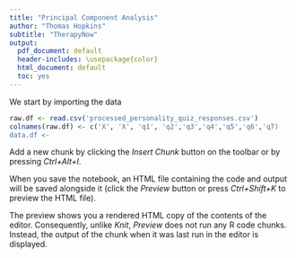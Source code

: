 ```yaml
---
title: "Principal Component Analysis"
author: "Thomas Hopkins"
subtitle: "TherapyNow"
output:
  pdf_document: default
  header-includes: \usepackage{color}
  html_document: default
  toc: yes
---
```

We start by importing the data

```r
raw.df <- read.csv('processed_personality_quiz_responses.csv')
colnames(raw.df) <- c('X', 'X', 'q1', 'q2','q3','q4','q5','q6','q7)
data.df <- 

```

Add a new chunk by clicking the *Insert Chunk* button on the toolbar or by pressing *Ctrl+Alt+I*.

When you save the notebook, an HTML file containing the code and output will be saved alongside it (click the *Preview* button or press *Ctrl+Shift+K* to preview the HTML file).

The preview shows you a rendered HTML copy of the contents of the editor. Consequently, unlike *Knit*, *Preview* does not run any R code chunks. Instead, the output of the chunk when it was last run in the editor is displayed.
